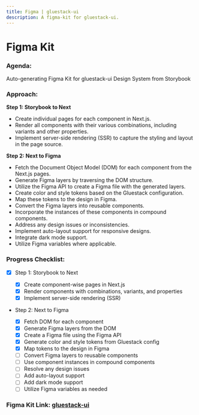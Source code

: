 ```yaml
---
title: Figma | gluestack-ui
description: A figma-kit for gluestack-ui.
---
```



<Meta title="ui/More/Figma" />

# Figma Kit

### Agenda:

Auto-generating Figma Kit for gluestack-ui Design System from Storybook

### Approach:

**Step 1: Storybook to Next**

- Create individual pages for each component in Next.js.
- Render all components with their various combinations, including variants and other properties.
- Implement server-side rendering (SSR) to capture the styling and layout in the page source.

**Step 2: Next to Figma**

- Fetch the Document Object Model (DOM) for each component from the Next.js pages.
- Generate Figma layers by traversing the DOM structure.
- Utilize the Figma API to create a Figma file with the generated layers.
- Create color and style tokens based on the Gluestack configuration.
- Map these tokens to the design in Figma.
- Convert the Figma layers into reusable components.
- Incorporate the instances of these components in compound components.
- Address any design issues or inconsistencies.
- Implement auto-layout support for responsive designs.
- Integrate dark mode support.
- Utilize Figma variables where applicable.

### Progress Checklist:

- [x] Step 1: Storybook to Next

  - [x] Create component-wise pages in Next.js
  - [x] Render components with combinations, variants, and properties
  - [x] Implement server-side rendering (SSR)

- Step 2: Next to Figma

  - [x] Fetch DOM for each component
  - [x] Generate Figma layers from the DOM
  - [x] Create a Figma file using the Figma API
  - [x] Generate color and style tokens from Gluestack config
  - [x] Map tokens to the design in Figma
  - [ ] Convert Figma layers to reusable components
  - [ ] Use component instances in compound components
  - [ ] Resolve any design issues
  - [ ] Add auto-layout support
  - [ ] Add dark mode support
  - [ ] Utilize Figma variables as needed

### Figma Kit Link: [gluestack-ui](https://www.figma.com/file/nhroALvUNddUSBaIPlpZQd/Untitled?type=design&node-id=1%3A2&mode=design&t=RRf7Q4ynm9UUn9qH-1)
